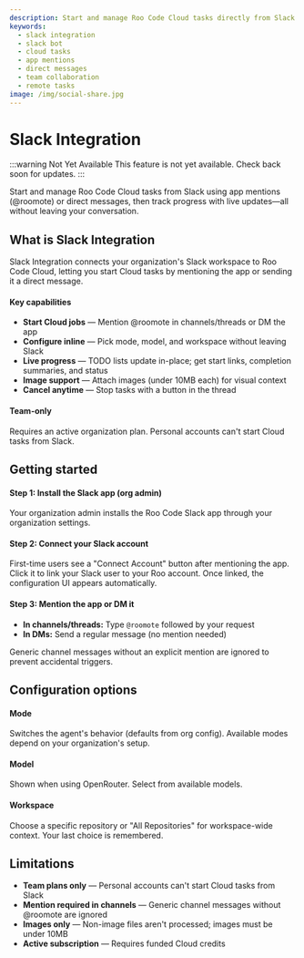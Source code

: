 ```yaml
---
description: Start and manage Roo Code Cloud tasks directly from Slack using app mentions or DMs. Team-only, org-scoped, with live progress tracking in-thread.
keywords:
  - slack integration
  - slack bot
  - cloud tasks
  - app mentions
  - direct messages
  - team collaboration
  - remote tasks
image: /img/social-share.jpg
---
```


# Slack Integration

:::warning Not Yet Available
This feature is not yet available. Check back soon for updates.
:::

Start and manage Roo Code Cloud tasks from Slack using app mentions (@roomote) or direct messages, then track progress with live updates—all without leaving your conversation.

## What is Slack Integration

Slack Integration connects your organization's Slack workspace to Roo Code Cloud, letting you start Cloud tasks by mentioning the app or sending it a direct message.

#### Key capabilities

- **Start Cloud jobs** — Mention @roomote in channels/threads or DM the app
- **Configure inline** — Pick mode, model, and workspace without leaving Slack
- **Live progress** — TODO lists update in-place; get start links, completion summaries, and status
- **Image support** — Attach images (under 10MB each) for visual context
- **Cancel anytime** — Stop tasks with a button in the thread

#### Team-only

Requires an active organization plan. Personal accounts can't start Cloud tasks from Slack.

## Getting started

#### Step 1: Install the Slack app (org admin)

Your organization admin installs the Roo Code Slack app through your organization settings.

#### Step 2: Connect your Slack account

First-time users see a "Connect Account" button after mentioning the app. Click it to link your Slack user to your Roo account. Once linked, the configuration UI appears automatically.

#### Step 3: Mention the app or DM it

- **In channels/threads:** Type `@roomote` followed by your request
- **In DMs:** Send a regular message (no mention needed)

Generic channel messages without an explicit mention are ignored to prevent accidental triggers.

## Configuration options

#### Mode

Switches the agent's behavior (defaults from org config). Available modes depend on your organization's setup.

#### Model

Shown when using OpenRouter. Select from available models.

#### Workspace

Choose a specific repository or "All Repositories" for workspace-wide context. Your last choice is remembered.

## Limitations

- **Team plans only** — Personal accounts can't start Cloud tasks from Slack
- **Mention required in channels** — Generic channel messages without @roomote are ignored
- **Images only** — Non-image files aren't processed; images must be under 10MB
- **Active subscription** — Requires funded Cloud credits